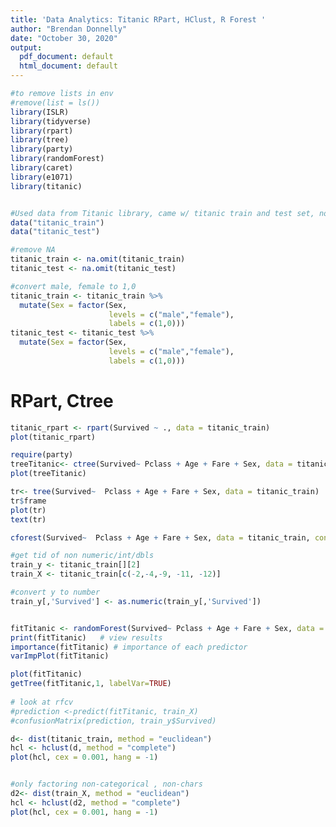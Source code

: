 ---
title: 'Data Analytics: Titanic RPart, HClust, R Forest '
author: "Brendan Donnelly"
date: "October 30, 2020"
output:
  pdf_document: default
  html_document: default
---

```{r message=FALSE, warning = FALSE}
#to remove lists in env
#remove(list = ls())
library(ISLR)
library(tidyverse)
library(rpart)
library(tree)
library(party)
library(randomForest)
library(caret)
library(e1071)
library(titanic)


#Used data from Titanic library, came w/ titanic train and test set, no need for seed creation
data("titanic_train")
data("titanic_test")

#remove NA
titanic_train <- na.omit(titanic_train)
titanic_test <- na.omit(titanic_test)

#convert male, female to 1,0
titanic_train <- titanic_train %>%
  mutate(Sex = factor(Sex, 
                      levels = c("male","female"),
                      labels = c(1,0)))
titanic_test <- titanic_test %>%
  mutate(Sex = factor(Sex, 
                      levels = c("male","female"),
                      labels = c(1,0)))

```


# RPart, Ctree
```{r warning = FALSE}
titanic_rpart <- rpart(Survived ~ ., data = titanic_train)
plot(titanic_rpart)

require(party)
treeTitanic<- ctree(Survived~ Pclass + Age + Fare + Sex, data = titanic_train)
plot(treeTitanic)

tr<- tree(Survived~  Pclass + Age + Fare + Sex, data = titanic_train)
tr$frame
plot(tr)
text(tr)

cforest(Survived~  Pclass + Age + Fare + Sex, data = titanic_train, controls=cforest_control(mtry=2, mincriterion=0))
```
```{r rforest, warning = FALSE}
#get tid of non numeric/int/dbls
train_y <- titanic_train[][2]
train_X <- titanic_train[c(-2,-4,-9, -11, -12)]

#convert y to number
train_y[,'Survived'] <- as.numeric(train_y[,'Survived'])


fitTitanic <- randomForest(Survived~ Pclass + Age + Fare + Sex, data = titanic_train, importance = TRUE)
print(fitTitanic) 	# view results
importance(fitTitanic) # importance of each predictor
varImpPlot(fitTitanic)

plot(fitTitanic)
getTree(fitTitanic,1, labelVar=TRUE)
 
# look at rfcv
#prediction <-predict(fitTitanic, train_X)
#confusionMatrix(prediction, train_y$Survived)
```

```{r hclust, warning = FALSE}
d<- dist(titanic_train, method = "euclidean")
hcl <- hclust(d, method = "complete")
plot(hcl, cex = 0.001, hang = -1)


#only factoring non-categorical , non-chars
d2<- dist(train_X, method = "euclidean")
hcl <- hclust(d2, method = "complete")
plot(hcl, cex = 0.001, hang = -1)
```






